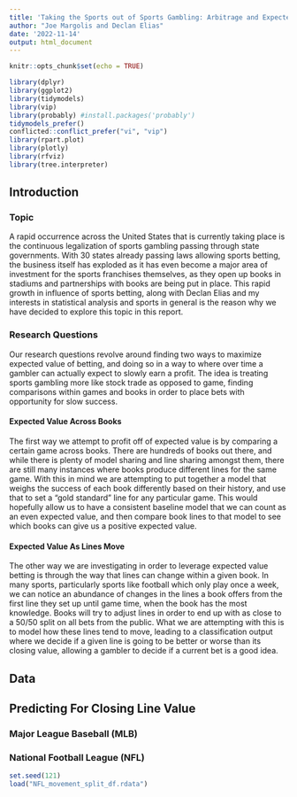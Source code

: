 ```yaml
---
title: 'Taking the Sports out of Sports Gambling: Arbitrage and Expected Value Betting'
author: "Joe Margolis and Declan Elias"
date: '2022-11-14'
output: html_document
---
```


```r
knitr::opts_chunk$set(echo = TRUE)

library(dplyr)
library(ggplot2)
library(tidymodels)
library(vip)
library(probably) #install.packages('probably')
tidymodels_prefer()
conflicted::conflict_prefer("vi", "vip")
library(rpart.plot)
library(plotly)
library(rfviz)
library(tree.interpreter)
```

## Introduction

### Topic

A rapid occurrence across the United States that is currently taking place is the continuous legalization of sports gambling passing through state governments. With 30 states already passing laws allowing sports betting, the business itself has exploded as it has even become a major area of investment for the sports franchises themselves, as they open up books in stadiums and partnerships with books are being put in place. This rapid growth in influence of sports betting, along with Declan Elias and my interests in statistical analysis and sports in general is the reason why we have decided to explore this topic in this report.

### Research Questions

Our research questions revolve around finding two ways to maximize expected value of betting, and doing so in a way to where over time a gambler can actually expect to slowly earn a profit. The idea is treating sports gambling more like stock trade as opposed to game, finding comparisons within games and books in order to place bets with opportunity for slow success.

#### Expected Value Across Books

The first way we attempt to profit off of expected value is by comparing a certain game across books. There are hundreds of books out there, and while there is plenty of model sharing and line sharing amongst them, there are still many instances where books produce different lines for the same game. With this in mind we are attempting to put together a model that weighs the success of each book differently based on their history, and use that to set a "gold standard" line for any particular game. This would hopefully allow us to have a consistent baseline model that we can count as an even expected value, and then compare book lines to that model to see which books can give us a positive expected value.

#### Expected Value As Lines Move

The other way we are investigating in order to leverage expected value betting is through the way that lines can change within a given book. In many sports, particularly sports like football which only play once a week, we can notice an abundance of changes in the lines a book offers from the first line they set up until game time, when the book has the most knowledge. Books will try to adjust lines in order to end up with as close to a 50/50 split on all bets from the public. What we are attempting with this is to model how these lines tend to move, leading to a classification output where we decide if a given line is going to be better or worse than its closing value, allowing a gambler to decide if a current bet is a good idea.

## Data 

## Predicting For Closing Line Value

### Major League Baseball (MLB)

### National Football League (NFL)

```r
set.seed(121)
load("NFL_movement_split_df.rdata")
```

